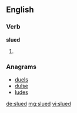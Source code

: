 ==English==

===Verb===
'''slued'''

# {{en-past of|slue}}

===Anagrams===
* [[duels#English|duels]]
* [[dulse#English|dulse]]
* [[ludes#English|ludes]]

[[de:slued]]
[[mg:slued]]
[[vi:slued]]